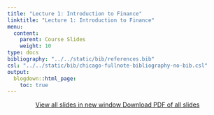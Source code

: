 ```yaml
---
title: "Lecture 1: Introduction to Finance"
linktitle: "Lecture 1: Introduction to Finance"
menu:
  content:
    parent: Course Slides
    weight: 10
type: docs
bibliography: "../../static/bib/references.bib"
csl: "../../static/bib/chicago-fullnote-bibliography-no-bib.csl"
output:
  blogdown::html_page:
    toc: true
---
```


<p style="text-align:center;"> <a href="/slides/01-slide/01-slide.html" target="_blank"><span class="btn btn-primary btn-lg"><i class="fas fa-external-link-alt"></i> View all slides in new window</span> </a> 
<a href="/slides/01-slide/01-slide.pdf" target="_blank"><span class="btn btn-primary btn-lg"><i class="far fa-file-pdf"></i> Download PDF of all slides</span></a></p>